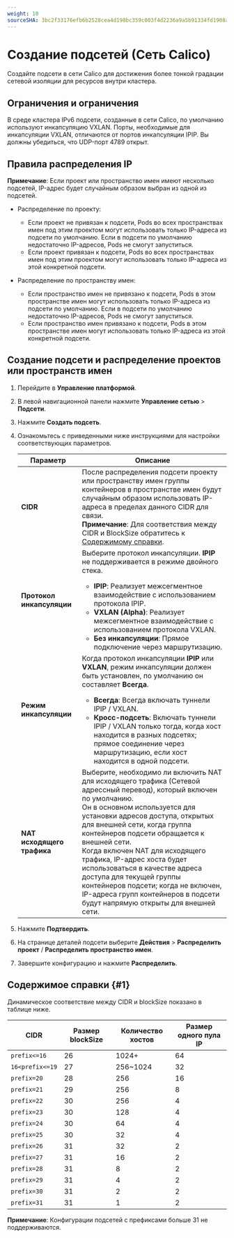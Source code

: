 ```yaml
---
weight: 10
sourceSHA: 3bc2f33176efb6b2528cea4d198bc359c003f4d2236a9a5b91334fd1908a1125
---
```


# Создание подсетей (Сеть Calico)

Создайте подсети в сети Calico для достижения более тонкой градации сетевой изоляции для ресурсов внутри кластера.

## Ограничения и ограничения

В среде кластера IPv6 подсети, созданные в сети Calico, по умолчанию используют инкапсуляцию VXLAN. Порты, необходимые для инкапсуляции VXLAN, отличаются от портов инкапсуляции IPIP. Вы должны убедиться, что UDP-порт 4789 открыт.

## Правила распределения IP

**Примечание**: Если проект или пространство имен имеют несколько подсетей, IP-адрес будет случайным образом выбран из одной из подсетей.

- Распределение по проекту:

  - Если проект не привязан к подсети, Pods во всех пространствах имен под этим проектом могут использовать только IP-адреса из подсети по умолчанию. Если в подсети по умолчанию недостаточно IP-адресов, Pods не смогут запуститься.
  - Если проект привязан к подсети, Pods во всех пространствах имен под этим проектом могут использовать только IP-адреса из этой конкретной подсети.

- Распределение по пространству имен:

  - Если пространство имен не привязано к подсети, Pods в этом пространстве имен могут использовать только IP-адреса из подсети по умолчанию. Если в подсети по умолчанию недостаточно IP-адресов, Pods не смогут запуститься.
  - Если пространство имен привязано к подсети, Pods в этом пространстве имен могут использовать только IP-адреса из этой конкретной подсети.

## Создание подсети и распределение проектов или пространств имен

1. Перейдите в **Управление платформой**.

2. В левой навигационной панели нажмите **Управление сетью** > **Подсети**.

3. Нажмите **Создать подсеть**.

4. Ознакомьтесь с приведенными ниже инструкциями для настройки соответствующих параметров.

   | Параметр                  | Описание                                                                                                                                                                                                                                                                                                                                                                                                                                                                                                        |
   | ------------------------- | ------------------------------------------------------------------------------------------------------------------------------------------------------------------------------------------------------------------------------------------------------------------------------------------------------------------------------------------------------------------------------------------------------------------------------------------------------------------------------------------------------------------ |
   | **CIDR**                  | После распределения подсети проекту или пространству имен группы контейнеров в пространстве имен будут случайным образом использовать IP-адреса в пределах данного CIDR для связи.<br />**Примечание**: Для соответствия между CIDR и BlockSize обратитесь к [Содержимому справки](#1).                                                                                                                                                                                                                                      |
   | **Протокол инкапсуляции** | Выберите протокол инкапсуляции. **IPIP** не поддерживается в режиме двойного стека.<ul><li>**IPIP**: Реализует межсегментное взаимодействие с использованием протокола IPIP.</li><li>**VXLAN (Alpha)**: Реализует межсегментное взаимодействие с использованием протокола VXLAN.</li><li>**Без инкапсуляции**: Прямое подключение через маршрутизацию.</li></ul>                                                                                                                                                                   |
   | **Режим инкапсуляции**    | Когда протокол инкапсуляции **IPIP** или **VXLAN**, режим инкапсуляции должен быть установлен, по умолчанию он составляет **Всегда**.<br /><ul><li>**Всегда**: Всегда включать туннели IPIP / VXLAN.</li><li>**Кросс-подсеть**: Включать туннели IPIP / VXLAN только тогда, когда хост находится в разных подсетях; прямое соединение через маршрутизацию, если хост находится в одной подсети.</li></ul>                                                                                                                                      |
   | **NAT исходящего трафика**| Выберите, необходимо ли включить NAT для исходящего трафика (Сетевой адрессный перевод), который включен по умолчанию.<br />Он в основном используется для установки адресов доступа, открытых для внешней сети, когда группа контейнеров подсети обращается к внешней сети.<br />Когда включен NAT для исходящего трафика, IP-адрес хоста будет использоваться в качестве адреса доступа для текущей группы контейнеров подсети; когда не включен, IP-адреса групп контейнеров в подсети будут напрямую открыты для внешней сети. |

5. Нажмите **Подтвердить**.

6. На странице деталей подсети выберите **Действия** > **Распределить проект** / **Распределить пространство имен**.

7. Завершите конфигурацию и нажмите **Распределить**.

## Содержимое справки \{#1}

Динамическое соответствие между CIDR и blockSize показано в таблице ниже.

| CIDR            | Размер blockSize | Количество хостов | Размер одного пула IP |
| --------------- | ---------------- | ----------------- | --------------------- |
| `prefix<=16`    | 26               | 1024+             | 64                    |
| `16<prefix<=19` | 27               | 256~1024          | 32                    |
| `prefix=20`     | 28               | 256               | 16                    |
| `prefix=21`     | 29               | 256               | 8                     |
| `prefix=22`     | 30               | 256               | 4                     |
| `prefix=23`     | 30               | 128               | 4                     |
| `prefix=24`     | 30               | 64                | 4                     |
| `prefix=25`     | 30               | 32                | 4                     |
| `prefix=26`     | 31               | 32                | 2                     |
| `prefix=27`     | 31               | 16                | 2                     |
| `prefix=28`     | 31               | 8                 | 2                     |
| `prefix=29`     | 31               | 4                 | 2                     |
| `prefix=30`     | 31               | 2                 | 2                     |
| `prefix=31`     | 31               | 1                 | 2                     |

**Примечание**: Конфигурации подсетей с префиксами больше 31 не поддерживаются.
